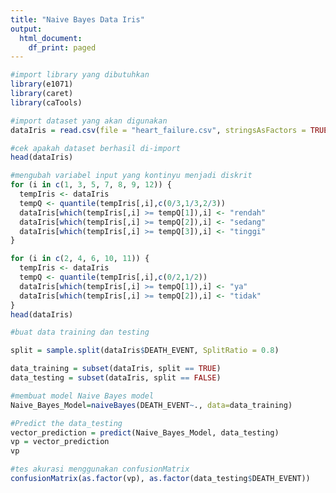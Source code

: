 ```yaml
---
title: "Naive Bayes Data Iris"
output:
  html_document:
    df_print: paged
---
```

```r
#import library yang dibutuhkan
library(e1071)
library(caret)
library(caTools)
```


```r
#import dataset yang akan digunakan
dataIris = read.csv(file = "heart_failure.csv", stringsAsFactors = TRUE)
```


```r
#cek apakah dataset berhasil di-import
head(dataIris)
```


```r
#mengubah variabel input yang kontinyu menjadi diskrit
for (i in c(1, 3, 5, 7, 8, 9, 12)) {
  tempIris <- dataIris
  tempQ <- quantile(tempIris[,i],c(0/3,1/3,2/3))
  dataIris[which(tempIris[,i] >= tempQ[1]),i] <- "rendah"
  dataIris[which(tempIris[,i] >= tempQ[2]),i] <- "sedang"
  dataIris[which(tempIris[,i] >= tempQ[3]),i] <- "tinggi"
}

for (i in c(2, 4, 6, 10, 11)) {
  tempIris <- dataIris
  tempQ <- quantile(tempIris[,i],c(0/2,1/2))
  dataIris[which(tempIris[,i] >= tempQ[1]),i] <- "ya"
  dataIris[which(tempIris[,i] >= tempQ[2]),i] <- "tidak"
}
head(dataIris)
```


```r
#buat data training dan testing

split = sample.split(dataIris$DEATH_EVENT, SplitRatio = 0.8)

data_training = subset(dataIris, split == TRUE)
data_testing = subset(dataIris, split == FALSE)
```


```r
#membuat model Naive Bayes model
Naive_Bayes_Model=naiveBayes(DEATH_EVENT~., data=data_training)
```


```r
#Predict the data_testing
vector_prediction = predict(Naive_Bayes_Model, data_testing)
vp = vector_prediction
vp
```


```r
#tes akurasi menggunakan confusionMatrix
confusionMatrix(as.factor(vp), as.factor(data_testing$DEATH_EVENT))
```


